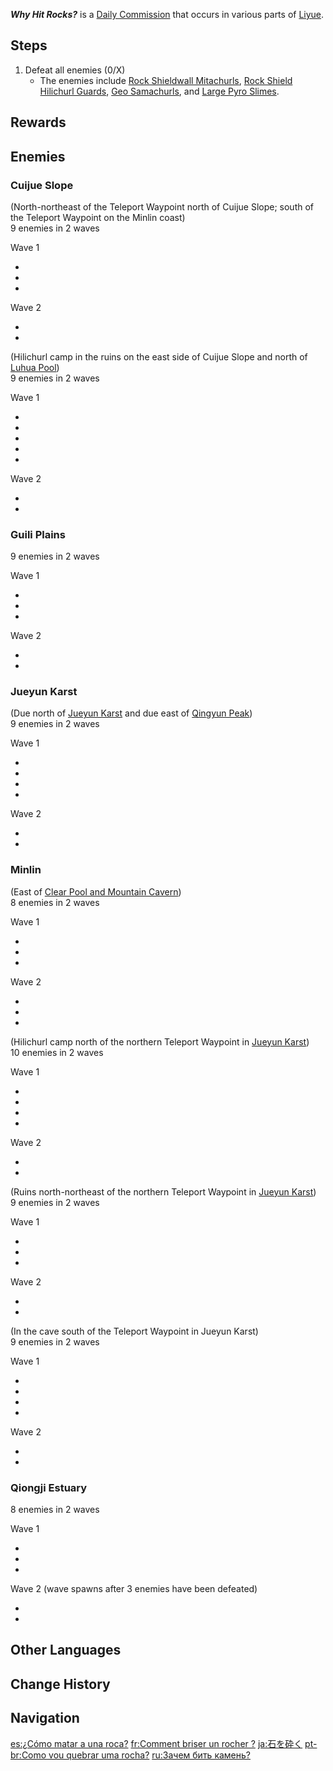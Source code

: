{{Quest Infobox
|id             = 15200; 15201; 15202; 15203; 15204; 15205; 15206; 15207; 15208
|type           = Commission
|region         = Liyue
|image          = Commission Why Hit Rocks.png
|caption        = East of [[Clear Pool and Mountain Cavern]], Minlin version
|startLocation  = [[Cuijue Slope]], [[Liyue]]
|startLocation2 = [[Guili Plains]], Liyue
|startLocation3 = [[Jueyun Karst]], Liyue
|startLocation4 = [[Minlin]], Liyue
|startLocation5 = [[Qiongji Estuary]], Liyue
|otherRewards   = 
*AR-Dependent Rewards
|characters     = Traveler
}}
'''''Why Hit Rocks?''''' is a [[Daily Commission]] that occurs in various parts of [[Liyue]].

==Steps==
{{Quest Description|A group of [[hilichurls]] is wandering in the wilderness. Some of them are Geo-enhanced. Defeat all of them and put an end to this threat.}}
#Defeat all enemies (0/X)
#*The enemies include [[Rock Shieldwall Mitachurl]]s, [[Rock Shield Hilichurl Guard]]s, [[Geo Samachurl]]s, and [[Large Pyro Slime]]s.

==Rewards==
{{Commission Rewards|full}}

==Enemies==
===Cuijue Slope===
; (North-northeast of the Teleport Waypoint north of Cuijue Slope; south of the Teleport Waypoint on the Minlin coast)
; 9 enemies in 2 waves
Wave 1
*{{Enemy|Rock Shield Hilichurl Guard|x=3}}
*{{Enemy|Rock Shieldwall Mitachurl|x=1}}
*{{Enemy|Large Pyro Slime|x=1}}
Wave 2
*{{Enemy|Rock Shield Hilichurl Guard|x=3}}
*{{Enemy|Rock Shieldwall Mitachurl|x=1}}

; (Hilichurl camp in the ruins on the east side of Cuijue Slope and north of [[Luhua Pool]])
; 9 enemies in 2 waves
Wave 1
*{{Enemy|Rock Shield Hilichurl Guard|x=2}}
*{{Enemy|Electro Hilichurl Shooter|x=1}}
*{{Enemy|Geo Samachurl|x=1}}
*{{Enemy|Rock Shieldwall Mitachurl|x=1}}
*{{Enemy|Large Pyro Slime|x=1}}
Wave 2
*{{Enemy|Rock Shield Hilichurl Guard|x=2}}
*{{Enemy|Rock Shieldwall Mitachurl|x=1}}

===Guili Plains===
; 9 enemies in 2 waves
Wave 1
*{{Enemy|Rock Shield Hilichurl Guard|x=3}}
*{{Enemy|Rock Shieldwall Mitachurl|x=1}}
*{{Enemy|Large Pyro Slime|x=1}}
Wave 2
*{{Enemy|Rock Shield Hilichurl Guard|x=3}}
*{{Enemy|Rock Shieldwall Mitachurl|x=1}}

===Jueyun Karst===
; (Due north of [[Jueyun Karst]] and due east of [[Qingyun Peak]])
; 9 enemies in 2 waves
Wave 1
*{{Enemy|Rock Shield Hilichurl Guard|x=2}}
*{{Enemy|Large Pyro Slime|x=2}}
*{{Enemy|Geo Samachurl|x=1}}
*{{Enemy|Rock Shieldwall Mitachurl|x=1}}
Wave 2
*{{Enemy|Rock Shield Hilichurl Guard|x=2}}
*{{Enemy|Rock Shieldwall Mitachurl|x=1}}

===Minlin===
; (East of [[Clear Pool and Mountain Cavern]])
; 8 enemies in 2 waves
Wave 1
*{{Enemy|Rock Shield Hilichurl Guard|x=2}}
*{{Enemy|Rock Shieldwall Mitachurl|x=1}}
*{{Enemy|Large Pyro Slime|x=2}}
Wave 2
*{{Enemy|Rock Shield Hilichurl Guard|x=1}}
*{{Enemy|Geo Samachurl|x=1}}
*{{Enemy|Rock Shieldwall Mitachurl|x=1}}

; (Hilichurl camp north of the northern Teleport Waypoint in [[Jueyun Karst]])
; 10 enemies in 2 waves
Wave 1
*{{Enemy|Rock Shield Hilichurl Guard|x=2}}
*{{Enemy|Electro Hilichurl Shooter|x=1}}
*{{Enemy|Rock Shieldwall Mitachurl|x=1}}
*{{Enemy|Large Pyro Slime|x=2}}
Wave 2
*{{Enemy|Rock Shield Hilichurl Guard|x=3}}
*{{Enemy|Geo Samachurl|x=1}}
; (Ruins north-northeast of the northern Teleport Waypoint in [[Jueyun Karst]])
; 9 enemies in 2 waves
Wave 1
*{{Enemy|Rock Shield Hilichurl Guard|x=3}}
*{{Enemy|Rock Shieldwall Mitachurl|x=1}}
*{{Enemy|Large Electro Slime|x=1}}
Wave 2
*{{Enemy|Rock Shield Hilichurl Guard|x=3}}
*{{Enemy|Rock Shieldwall Mitachurl|x=1}}

; (In the cave south of the Teleport Waypoint in Jueyun Karst)
; 9 enemies in 2 waves
Wave 1
*{{Enemy|Rock Shield Hilichurl Guard|x=2}}
*{{Enemy|Geo Samachurl|x=1}}
*{{Enemy|Rock Shieldwall Mitachurl|x=1}}
*{{Enemy|Large Pyro Slime|x=2}}
Wave 2
*{{Enemy|Rock Shield Hilichurl Guard|x=2}}
*{{Enemy|Rock Shieldwall Mitachurl|x=1}}

===Qiongji Estuary===
; 8 enemies in 2 waves
Wave 1
*{{Enemy|Rock Shield Hilichurl Guard|x=3}}
*{{Enemy|Electro Hilichurl Shooter|x=1}}
*{{Enemy|Geo Samachurl|x=1}}
Wave 2 (wave spawns after 3 enemies have been defeated)
*{{Enemy|Electro Hilichurl Shooter|x=2}}
*{{Enemy|Rock Shieldwall Mitachurl|x=1}}

==Other Languages==
{{Other Languages
|en      = Why Hit Rocks?
|zhs     = 何以击石？
|zhs_rm  = Hé Yǐ Jī Shí?
|zht     = 何以擊石？
|zht_rm  = Hé Yǐ Jí Shí?
|zh_tl   = Why Strike Rock?
|ja      = 石を砕く
|ja_rm   = Iwa wo Kudaku
|ja_tl   = Breaking Stones
|ko      = 돌을 친다?
|ko_rm   = Dol-eul Chinda?
|ko_tl   = Hitting the Stones?
|es      = ¿Cómo matar a una roca?
|es_tl   = How Does One Kill a Rock?
|fr      = Comment briser un rocher ?
|fr_tl   = How to Break a Rock?
|ru      = Зачем бить камень?
|ru_tl   = Why Hit a Rock?
|th      = ทำไงกับหินนั่นดีนะ?
|th_rm   = 
|th_tl   = What to Do with That Rock?
|vi      = Làm sao để đánh vỡ đá?
|vi_tl   = How to Break Rocks?
|de      = Warum mit Steinen werfen?
|de_tl   = Why Throwing Stones?
|id      = Mengapa Memukul Batu?
|id_tl   = Why Hitting Rocks?
|pt      = Como vou quebrar uma rocha?
|pt_tl   = How Am I Going to Break A Rock?
|tr      = Taşlara Neden Vurasın Ki?
|tr_tl   = Why Would You Hit Rocks?
|it      = Frenesia rocciosa
|it_tl   = Rocky Frenzy
}}

==Change History==
{{Change History|1.0}}

==Navigation==
{{Commission Navbox|Basic}}

[[es:¿Cómo matar a una roca?]]
[[fr:Comment briser un rocher ?]]
[[ja:石を砕く]]
[[pt-br:Como vou quebrar uma rocha?]]
[[ru:Зачем бить камень?]]